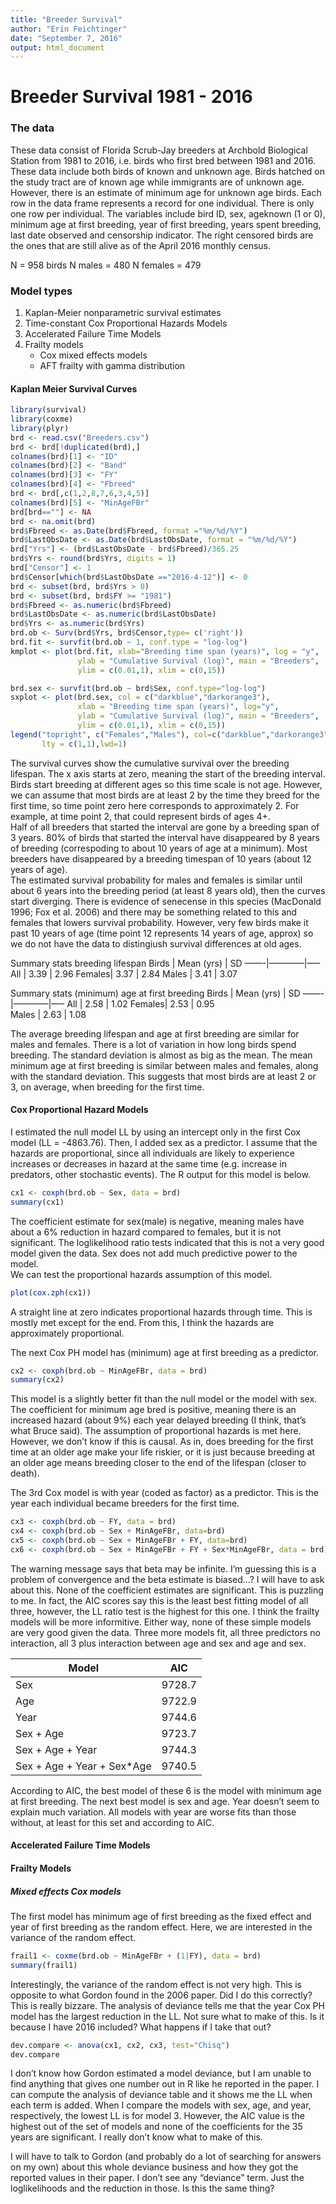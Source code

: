 ```yaml
---
title: "Breeder Survival"
author: "Erin Feichtinger"
date: "September 7, 2016"
output: html_document
---
```


# Breeder Survival 1981 - 2016

### The data 

These data consist of Florida Scrub-Jay breeders at Archbold Biological Station from 1981 to 2016, i.e. birds who first bred between 1981 and 2016. These data include both birds of known and unknown age. Birds hatched on the study tract are of known age while immigrants are of unknown age. However, there is an estimate of minimum age for unknown age birds. Each row in the data frame represents a record for one individual. There is only one row per individual. The variables include bird ID, sex, ageknown (1 or 0), minimum age at first breeding, year of first breeding, years spent breeding, last date observed and censorship indicator. The right censored birds are the ones that are still alive as of the April 2016 monthly census. 

N = 958 birds
N males = 480
N females = 479

### Model types
1. Kaplan-Meier nonparametric survival estimates
2. Time-constant Cox Proportional Hazards Models
3. Accelerated Failure Time Models 
4. Frailty models
    + Cox mixed effects models
    + AFT frailty with gamma distribution 


#### Kaplan Meier Survival Curves 
```r
library(survival)
library(coxme)
library(plyr)
brd <- read.csv("Breeders.csv")
brd <- brd[!duplicated(brd),]
colnames(brd)[1] <- "ID"
colnames(brd)[2] <- "Band"
colnames(brd)[3] <- "FY"
colnames(brd)[4] <- "Fbreed"
brd <- brd[,c(1,2,8,7,6,3,4,5)]
colnames(brd)[5] <- "MinAgeFBr"
brd[brd==""] <- NA
brd <- na.omit(brd)
brd$Fbreed <- as.Date(brd$Fbreed, format ="%m/%d/%Y")
brd$LastObsDate <- as.Date(brd$LastObsDate, format = "%m/%d/%Y")
brd["Yrs"] <- (brd$LastObsDate - brd$Fbreed)/365.25
brd$Yrs <- round(brd$Yrs, digits = 1)
brd["Censor"] <- 1
brd$Censor[which(brd$LastObsDate =="2016-4-12")] <- 0
brd <- subset(brd, brd$Yrs > 0)
brd <- subset(brd, brd$FY >= "1981")
brd$Fbreed <- as.numeric(brd$Fbreed)
brd$LastObsDate <- as.numeric(brd$LastObsDate)
brd$Yrs <- as.numeric(brd$Yrs)
brd.ob <- Surv(brd$Yrs, brd$Censor,type= c('right'))
brd.fit <- survfit(brd.ob ~ 1, conf.type = "log-log")
kmplot <- plot(brd.fit, xlab="Breeding time span (years)", log = "y", 
               ylab = "Cumulative Survival (log)", main = "Breeders",
               ylim = c(0.01,1), xlim = c(0,15))

brd.sex <- survfit(brd.ob ~ brd$Sex, conf.type="log-log")
sxplot <- plot(brd.sex, col = c("darkblue","darkorange3"), 
               xlab = "Breeding time span (years)", log="y", 
               ylab = "Cumulative Survival (log)", main = "Breeders",
               ylim = c(0.01,1), xlim = c(0,15))
legend("topright", c("Females","Males"), col=c("darkblue","darkorange3"),
       lty = c(1,1),lwd=1)
```


The survival curves show the cumulative survival over the breeding lifespan. The x axis starts at zero, meaning the start of the breeding interval. Birds start breeding at different ages so this time scale is not age. However, we can assume that most birds are at least 2 by the time they breed for the first time, so time point zero here corresponds to approximately 2. For example, at time point 2, that could represent birds of ages 4+.   
Half of all breeders that started the interval are gone by a breeding span of 3 years. 80% of birds that started the interval have disappeared by 8 years of breeding (correspoding to about 10 years of age at a minimum). Most breeders have disappeared by a breeding timespan of 10 years (about 12 years of age).  
The estimated survival probability for males and females is similar until about 6 years into the breeding period (at least 8 years old), then the curves start diverging. There is evidence of senecense in this species (MacDonald 1996; Fox et al. 2006) and there may be something related to this and females that lowers survival probability. However, very few birds make it past 10 years of age (time point 12 represents 14 years of age, approx) so we do not have the data to distingiush survival differences at old ages.   

Summary stats breeding lifespan 
Birds  | Mean (yrs) | SD
-------|------------|-----
All    | 3.39       | 2.96
Females| 3.37       | 2.84
Males  | 3.41       | 3.07

Summary stats (minimum) age at first breeding
Birds  | Mean (yrs) | SD
-------|------------|-----
All    | 2.58       | 1.02
Females| 2.53       | 0.95           
Males  | 2.63       | 1.08    

The average breeding lifespan and age at first breeding are similar for males and females. There is a lot of variation in how long birds spend breeding. The standard deviation is almost as big as the mean. The mean minimum age at first breeding is similar between males and females, along with the standard deviation. This suggests that most birds are at least 2 or 3, on average, when breeding for the first time. 

#### Cox Proportional Hazard Models 
I estimated the null model LL by using an intercept only in the first Cox model (LL = -4863.76). Then, I added sex as a predictor. I assume that the hazards are proportional, since all individuals are likely to experience increases or decreases in hazard at the same time (e.g. increase in predators, other stochastic events). The R output for this model is below. 

```r
cx1 <- coxph(brd.ob ~ Sex, data = brd)
summary(cx1)
```


The coefficient estimate for sex(male) is negative, meaning males have about a 6% reduction in hazard compared to females, but it is not significant. The loglikelihood ratio tests indicated that this is not a very good model given the data. Sex does not add much predictive power to the model.  
We can test the proportional hazards assumption of this model. 
```r
plot(cox.zph(cx1))
```

A straight line at zero indicates proportional hazards through time. This is mostly met except for the end. From this, I think the hazards are approximately proportional. 

The next Cox PH model has (minimum) age at first breeding as a predictor. 

```r
cx2 <- coxph(brd.ob ~ MinAgeFBr, data = brd)
summary(cx2)
```

This model is a slightly better fit than the null model or the model with sex. The coefficient for minimum age bred is positive, meaning there is an increased hazard (about 9%) each year delayed breeding (I think, that's what Bruce said). The assumption of proportional hazards is met here.  
However, we don't know if this is causal. As in, does breeding for the first time at an older age make your life riskier, or it is just because breeding at an older age means breeding closer to the end of the lifespan (closer to death). 

The 3rd Cox model is with year (coded as factor) as a predictor. This is the year each individual became breeders for the first time. 

```r
cx3 <- coxph(brd.ob ~ FY, data = brd)
cx4 <- coxph(brd.ob ~ Sex + MinAgeFBr, data=brd)
cx5 <- coxph(brd.ob ~ Sex + MinAgeFBr + FY, data=brd)
cx6 <- coxph(brd.ob ~ Sex + MinAgeFBr + FY + Sex*MinAgeFBr, data = brd)
```

The warning message says that beta may be infinite. I'm guessing this is a problem of convergence and the beta estimate is biased...? I will have to ask about this. None of the coefficient estimates are significant. This is puzzling to me. In fact, the AIC scores say this is the least best fitting model of all three, however, the LL ratio test is the highest for this one. I think the frailty models will be more informitive. Either way, none of these simple models are very good given the data. Three more models fit, all three predictors no interaction, all 3 plus interaction between age and sex and age and sex.

Model                     | AIC     | df
--------------------------|---------------
Sex                       | 9728.7  | 1
Age                       | 9722.9  | 1
Year                      | 9744.6  | 35
Sex + Age                 | 9723.7  | 2
Sex + Age + Year          | 9744.3  | 37
Sex + Age + Year + Sex*Age| 9740.5  | 38

According to AIC, the best model of these 6 is the model with minimum age at first breeding. The next best model is sex and age. Year doesn't seem to explain much variation. All models with year are worse fits than those without, at least for this set and according to AIC. 

#### Accelerated Failure Time Models 

#### Frailty Models

##### Mixed effects Cox models 

The first model has minimum age of first breeding as the fixed effect and year of first breeding as the random effect. Here, we are interested in the variance of the random effect. 

```r
frail1 <- coxme(brd.ob ~ MinAgeFBr + (1|FY), data = brd)
summary(frail1)
```

Interestingly, the variance of the random effect is not very high. This is opposite to what Gordon found in the 2006 paper. Did I do this correctly? This is really bizzare. The analysis of deviance tells me that the year Cox PH model has the largest reduction in the LL. Not sure what to make of this. Is it because I have 2016 included? What happens if I take that out? 

```r
dev.compare <- anova(cx1, cx2, cx3, test="Chisq")
dev.compare
```

I don't know how Gordon estimated a model deviance, but I am unable to find anything that gives one number out in R like he reported in the paper. I can compute the analysis of deviance table and it shows me the LL when each term is added. When I compare the models with sex, age, and year, respectively, the lowest LL is for model 3. However, the AIC value is the highest out of the set of models and none of the coefficients for the 35 years are significant. I really don't know what to make of this. 

I will have to talk to Gordon (and probably do a lot of searching for answers on my own) about this whole deviance business and how they got the reported values in their paper. I don't see any "deviance" term. Just the loglikelihoods and the reduction in those. Is this the same thing? 





